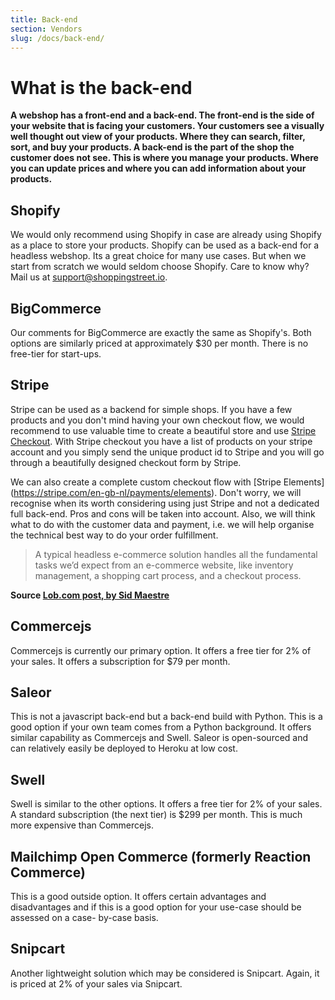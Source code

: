 ```yaml
---
title: Back-end
section: Vendors
slug: /docs/back-end/
---
```


# What is the back-end

**A webshop has a front-end and a back-end. The front-end is the side of 
your website that is facing your customers. Your customers see a visually
well thought out view of your products. Where they can search, filter,
sort, and buy your products. A back-end is the part of the shop the customer
does not see. This is where you manage your products. Where you can update
prices and where you can add information about your products.**

## Shopify

We would only recommend using Shopify in case are already using Shopify as
a place to store your products. Shopify can be used as a back-end for a
headless webshop. Its a great choice for many use cases. But when we start
from scratch we would seldom choose Shopify. Care to know why? Mail us at
[support@shoppingstreet.io](mailto:support@shoppingstreet.io).

## BigCommerce

Our comments for BigCommerce are exactly the same as Shopify's. Both
options are similarly priced at approximately $30 per month. There is no
free-tier for start-ups.

## Stripe

Stripe can be used as a backend for simple shops. If you have a few
products and you don't mind having your own checkout flow, we would 
recommend to use valuable time to create a beautiful store and use [Stripe
Checkout](https://stripe.com/en-gb-nl/payments/checkout). With Stripe 
checkout you have a list of products on your stripe account and you simply
send the unique product id to Stripe and you will go through a beautifully
designed checkout form by Stripe.

We can also create a complete custom checkout flow with [Stripe Elements]
(https://stripe.com/en-gb-nl/payments/elements). Don't worry, we will 
recognise when its worth considering using just Stripe and not a dedicated
full back-end. Pros and cons will be taken into account. Also, we will 
think what to do with the customer data and payment, i.e. we will help 
organise the technical best way to do your order fulfillment.

> A typical headless e-commerce solution handles all the fundamental tasks 
> we’d expect from an e-commerce website, like inventory management, a 
> shopping cart process, and a checkout process.

**Source [Lob.com post, by Sid Maestre](https://www.lob.com/blog/commerce-js-versus-nacelle-versus-saleor)**

## Commercejs

Commercejs is currently our primary option. It offers a free tier for 2% of
your sales. It offers a subscription for $79 per month.

## Saleor

This is not a javascript back-end but a back-end build with Python. This
is a good option if your own team comes from a Python background. It offers
similar capability as Commercejs and Swell. Saleor is open-sourced and can
relatively easily be deployed to Heroku at low cost.

## Swell

Swell is similar to the other options. It offers a free tier for 2% of 
your sales. A standard subscription (the next tier) is $299 per month. This
is much more expensive than Commercejs. 

## Mailchimp Open Commerce (formerly Reaction Commerce)

This is a good outside option. It offers certain advantages and disadvantages
and if this is a good option for your use-case should be assessed on a case-
by-case basis.

## Snipcart

Another lightweight solution which may be considered is Snipcart. Again,
it is priced at 2% of your sales via Snipcart.
